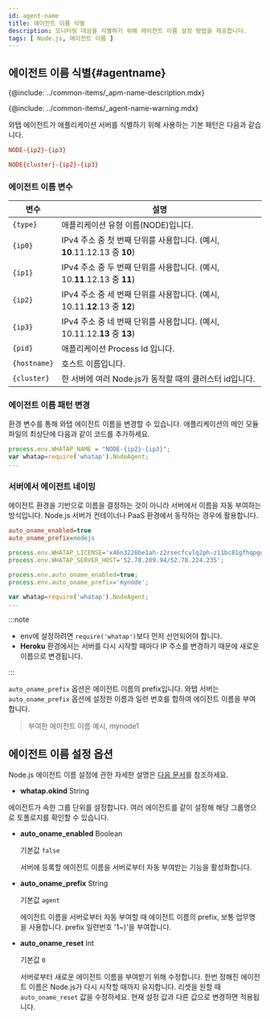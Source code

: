 ```yaml
---
id: agent-name
title: 에이전트 이름 식별
description: 모니터링 대상을 식별하기 위해 에이전트 이름 설정 방법을 제공합니다.
tags: [ Node.js, 에이전트 이름 ]
---
```


## 에이전트 이름 식별{#agentname}

{@include: ../common-items/_apm-name-description.mdx}

{@include: ../common-items/_agent-name-warning.mdx}

와탭 에이전트가 애플리케이션 서버를 식별하기 위해 사용하는 기본 패턴은 다음과 같습니다.

```ini title='Default pattern'
NODE-{ip2}-{ip3}
```

```ini title='Cluster environment'
NODE{cluster}-{ip2}-{ip3}
```

### 에이전트 이름 변수

| 변수       | 설명                                                                      |
| ---------- | ------------------------------------------------------------------------- |
| `{type}`     | 애플리케이션 유형 이름(NODE)입니다.                                       |
| `{ip0}`      | IPv4 주소 중 첫 번째 단위를 사용합니다. (예시, **10**.11.12.13 중 **10**) |
| `{ip1}`      | IPv4 주소 중 두 번째 단위를 사용합니다. (예시, 10.**11**.12.13 중 **11**) |
| `{ip2}`      | IPv4 주소 중 세 번째 단위를 사용합니다. (예시, 10.11.**12**.13 중 **12**) |
| `{ip3}`      | IPv4 주소 중 네 번째 단위를 사용합니다. (예시, 10.11.12.**13** 중 **13**) |
| `{pid}`      | 애플리케이션 Process Id 입니다.                                           |
| `{hostname}` | 호스트 이름입니다.                                                        |
| `{cluster}`  | 한 서버에 여러 Node.js가 동작할 때의 클러스터 id입니다.                   |

### 에이전트 이름 패턴 변경

환경 변수를 통해 와탭 에이전트 이름을 변경할 수 있습니다. 애플리케이션의 메인 모듈 파일의 최상단에 다음과 같이 코드를 추가하세요.

```javascript {1} showLineNumbers
process.env.WHATAP_NAME = "NODE-{ip2}-{ip3}";
var whatap=require('whatap').NodeAgent;
...
```

### 서버에서 에이전트 네이밍

에이전트 환경을 기반으로 이름을 결정하는 것이 아니라 서버에서 이름을 자동 부여하는 방식입니다. Node.js 서버가 컨테이너나 PaaS 환경에서 동작하는 경우에 활용합니다.

```ini title='whatap.conf' showLineNumbers
auto_oname_enabled=true
auto_oname_prefix=nodejs
```

```javascript title='Set the .env(app.js)' {4,5} showLineNumbers
process.env.WHATAP_LICENSE='x46n3226be1ah-z2rsecfcvlq2ph-z11bc81gfhqpgg';
process.env.WHATAP_SERVER_HOST='52.78.209.94/52.78.224.235';

process.env.auto_oname_enabled=true;
process.env.auto_oname_prefix='mynode';

var whatap=require('whatap').NodeAgent;
...
```

:::note

* env에 설정하려면 `require('whatap')`보다 먼저 선언되어야 합니다.
* **Heroku** 환경에서는 서버를 다시 시작할 때마다 IP 주소를 변경하기 때문에 새로운 이름으로 변경됩니다.

:::

`auto_oname_prefix` 옵션은 에이전트 이름의 prefix입니다. 와탭 서버는 `auto_oname_prefix` 옵션에 설정한 이름과 일련 번호를 합하여 에이전트 이름을 부여합니다.

> 부여한 에이전트 이름 예시, mynode1

## 에이전트 이름 설정 옵션

Node.js 에이전트 이름 설정에 관한 자세한 설명은 [다음 문서](#agentname)를 참조하세요.

* **whatap.okind** <span class='type'>String</span>

에이전트가 속한 그룹 단위를 설정합니다. 여러 에이전트를 같이 설정해 해당 그룹명으로 토폴로지를 확인할 수 있습니다.

* **auto_oname_enabled** <span class='type'>Boolean</span>

  기본값 `false`

  서버에 등록할 에이전트 이름을 서버로부터 자동 부여받는 기능을 활성화합니다.

* **auto_oname_prefix** <span class='type'>String</span>

  기본값 `agent`

  에이전트 이름을 서버로부터 자동 부여할 때 에이전트 이름의 prefix, 보통 업무명을 사용합니다. prefix 일련번호 '1\~)'을 부여합니다.

* **auto_oname_reset** <span class='type'>Int</span>

  기본값 `0`

  서버로부터 새로운 에이전트 이름을 부여받기 위해 수정합니다. 한번 정해진 에이전트 이름은 Node.js가 다시 시작할 때까지 유지합니다. 리셋을 원할 때 `auto_oname_reset` 값을 수정하세요. 현재 설정 값과 다른 값으로 변경하면 적용됩니다.